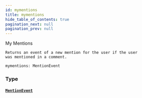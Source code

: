 ```yaml
---
id: mymentions
title: mymentions
hide_table_of_contents: true
pagination_next: null
pagination_prev: null
---
```








My Mentions

    Returns an event of a new mention for the user if the user 
    was mentioned in a comment.
    

```graphql
mymentions: MentionEvent
```


### Type

#### [`MentionEvent`](/docs/schemas/mikro/objects/mention-event) <Badge class="secondary" text="object"/>
> 
> 





